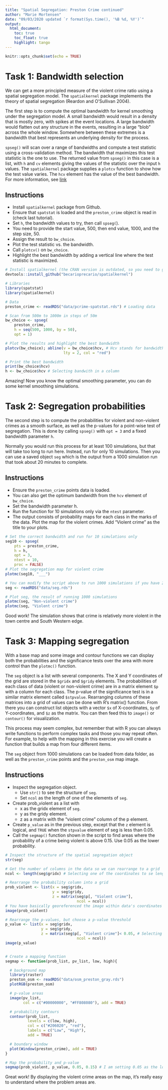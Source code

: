 ```yaml
---
title: "Spatial Segregation: Preston Crime continued"
author: "Marie Mortensen"
date: "09/03/2020 updated `r format(Sys.time(), '%B %d, %Y')`"
output: 
  html_document:
    toc: true
    toc_float: true
    highlight: tango
---
```


```r
knitr::opts_chunk$set(echo = TRUE)
```

# Task 1: Bandwidth selection
We can get a more principled measure of the violent crime ratio using a spatial segregation model. The `spatialkernel` package implements the theory of spatial segregation (Reardon and O'Sullivan 2004).

The first step is to compute the optimal bandwidth for kernel smoothing under the segregation model. A small bandwidth would result in a density that is mostly zero, with spikes at the event locations. A large bandwidth would flatten out any structure in the events, resulting in a large "blob" across the whole window. Somewhere between these extremes is a bandwidth that best represents an underlying density for the process.

`spseg()` will scan over a range of bandwidths and compute a test statistic using a cross-validation method. The bandwidth that maximizes this test statistic is the one to use. The returned value from `spseg()` in this case is a list, with `h` and `cv` elements giving the values of the statistic over the input `h` values. The `spatialkernel` package supplies a `plotcv` function to show how the test value varies. The `hcv` element has the value of the best bandwidth. For more information, see [link](https://rdrr.io/cran/seg/man/spseg.html)

## Instructions

* Install `spatialkernel` package from Github. 
* Ensure that `spatstat` is loaded and the `preston_crime` object is read in (check last tutorial). 
* Set `h`, the bandwidth values to try, then call `spseg(`).
 - You need to provide the start value, 500, then end value, 1000, and the step size, 50.
 - Assign the result to `bw_choice`.
* Plot the test statistic vs. the bandwidth.
 - Call `plotcv()` on `bw_choice`.
 - Highlight the best bandwidth by adding a vertical line where the test statistic is maximized. 

```r
# Install spatialkernel (the CRAN version is outdated, so you need to grab the most recent maintained version from Github). You may need to install.packages("devtools") and then run:
devtools::install_github("becarioprecario/spatialkernel")

# Libraries
library(spatstat)
library(spatialkernel)

# Data
preston_crime <- readRDS("data/pcrime-spatstat.rds") # Loading data

# Scan from 500m to 1000m in steps of 50m
bw_choice <- spseg(
    preston_crime, 
    h = seq(500, 1000, by = 50),
    opt = 1)

# Plot the results and highlight the best bandwidth
plotcv(bw_choice); abline(v = bw_choice$hcv, # Hcv stands for bandwidth selected by the cross-validated log-likelihood function.
                          lty = 2, col = "red")

# Print the best bandwidth
print(bw_choice$hcv)
h <- bw_choice$hcv # Selecting bandwith in a column
```


Amazing! Now you know the optimal smoothing parameter, you can do some kernel smoothing simulations.

# Task 2:  Segregation probabilities
The second step is to compute the probabilities for violent and non-violent crimes as a smooth surface, as well as the p-values for a point-wise test of segregation. This is done by calling `spseg()` with `opt = 3` and a fixed bandwidth parameter `h`.

Normally you would run this process for at least 100 simulations, but that will take too long to run here. Instead, run for only 10 simulations. Then you can use a saved object `seg` which is the output from a 1000 simulation run that took about 20 minutes to complete.

## Instructions

* Ensure the `preston_crime` points data is loaded. 
* You can also get the optimum bandwidth from the `hcv` element of `bw_choice`.
 - Set the bandwidth parameter h.
 - Run the function for 10 simulations only via the `ntest` parameter.
 - The output consists of probability maps for each class in the marks of the data. Plot the map for the violent crimes. Add "Violent crime" as the title to your plots. 

```r
# Set the correct bandwidth and run for 10 simulations only
seg10 <- spseg(
    pts = preston_crime, 
    h = h,
    opt = 3,
    ntest = 10, 
    proc = FALSE)
# Plot the segregation map for violent crime
plotmc(seg10, "___")

# You can modify the script above to run 1000 simulations if you have 20 mins of time. Alternatively, load the 'seg' object from data/.
seg <- readRDS("data/seg.rds")

# Plot seg, the result of running 1000 simulations
plotmc(seg, "Non-violent crime")
plotmc(seg, "Violent crime")

```

Good work! The simulation shows that crime is relatively more violent in the town centre and South Western edge.

# Task 3: Mapping segregation

With a base map and some image and contour functions we can display both the probabilities and the significance tests over the area with more control than the `plotmc()` function.

The `seg` object is a list with several components. The X and Y coordinates of the grid are stored in the `$gridx` and `$gridy` elements. The probabilities of each class of data (violent or non-violent crime) are in a matrix element `$p` with a column for each class. The p-value of the significance test is in a similar matrix element called `$stpvalue`. Rearranging columns of these matrices into a grid of values can be done with R's matrix() function. From there you can construct list objects with a vector `$x` of X-coordinates, `$y` of Y-coordinates, and `$z` as the matrix. You can then feed this to `image()` or `contour()` for visualization.

This process may seem complex, but remember that with R you can always write functions to perform complex tasks and those you may repeat often. For example, to help with the mapping in this exercise you will create a function that builds a map from four different items.

The `seg` object from 1000 simulations can be loaded from data folder, as well as the `preston_crime` points and the `preston_osm` map image.

## Instructions

* Inspect the segregation object. 
  - Use `str()` to see the structure of `seg`. 
  - Set `ncol` as the length of one of the elements of `seg`.
* Create prob_violent as a list with 
  - x as the gridx element of `seg`. 
  - y as the gridy element. 
  - z as a matrix with the "violent crime" column of the p element.
* Create `p_value` as in the previous step, except that the `z` element is logical, and `TRUE` when the `stpvalue` element of seg is less than 0.05.
* Call the `segmap()` function shown in the script to find areas where the probability of a crime being violent is above 0.15. Use 0.05 as the lower probability.

```r
# Inspect the structure of the spatial segregation object
str(seg)

# Get the number of columns in the data so we can rearrange to a grid
ncol <- length(seg$gridx) # Selecting one of the coordinates to se length

# Rearrange the probability column into a grid
prob_violent <- list(x = seg$gridx,
                     y = seg$gridy,
                     z = matrix(seg$p[, "Violent crime"],
                                ncol = ncol))
# You have basically georeferenced the image within data's coordinates
image(prob_violent)

# Rearrange the p-values, but choose a p-value threshold
p_value <- list(x = seg$gridx,
                y = seg$gridy,
                z = matrix(seg$p[, "Violent crime"]< 0.05, # Selecting significant violent crime probabilities from the column p for violent crimes only
                                ncol = ncol))
image(p_value)


# Create a mapping function
segmap <- function(prob_list, pv_list, low, high){

  # background map
  library(raster)
  preston_osm <- readRDS("data/osm_preston_gray.rds")
  plotRGB(preston_osm)

  # p-value areas
  image(pv_list, 
        col = c("#00000000", "#FF808080"), add = TRUE) 

  # probability contours
  contour(prob_list,
          levels = c(low, high),
          col = c("#206020", "red"),
          labels = c("Low", "High"),
          add = TRUE)

  # boundary window
  plot(Window(preston_crime), add = TRUE)
}

# Map the probability and p-value
segmap(prob_violent, p_value, 0.05, 0.15) # I am setting 0.05 as the lower level value and 0.15 as the high value.
```

Great work! By displaying the violent crime areas on the map, it's really easy to understand where the problem areas are.

